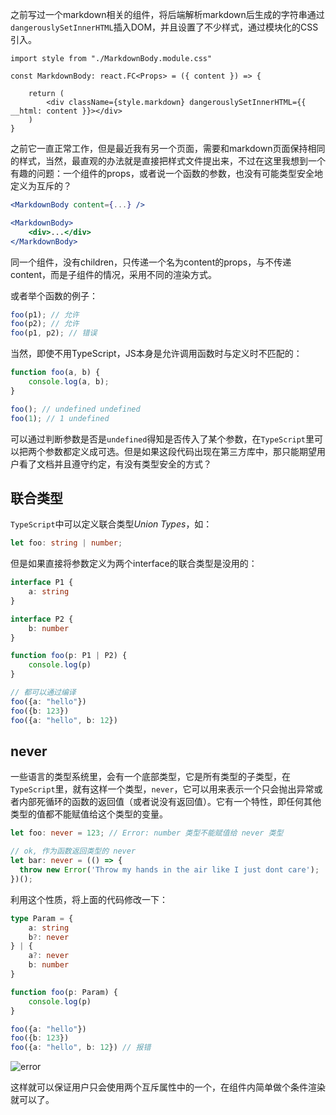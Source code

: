 之前写过一个markdown相关的组件，将后端解析markdown后生成的字符串通过`dangerouslySetInnerHTML`插入DOM，并且设置了不少样式，通过模块化的CSS引入。

```tsx
import style from "./MarkdownBody.module.css"

const MarkdownBody: react.FC<Props> = ({ content }) => {

	return (
		<div className={style.markdown} dangerouslySetInnerHTML={{ __html: content }}></div>
	)
}
```

之前它一直正常工作，但是最近我有另一个页面，需要和markdown页面保持相同的样式，当然，最直观的办法就是直接把样式文件提出来，不过在这里我想到一个有趣的问题：一个组件的props，或者说一个函数的参数，也没有可能类型安全地定义为互斥的？

```jsx
<MarkdownBody content={...} />

<MarkdownBody>
    <div>...</div>
</MarkdownBody>
```

同一个组件，没有children，只传递一个名为content的props，与不传递content，而是子组件的情况，采用不同的渲染方式。

或者举个函数的例子：

```typescript
foo(p1); // 允许
foo(p2); // 允许
foo(p1, p2); // 错误
```

当然，即使不用TypeScript，JS本身是允许调用函数时与定义时不匹配的：

```javascript
function foo(a, b) {
    console.log(a, b);
}

foo(); // undefined undefined
foo(1); // 1 undefined
```

可以通过判断参数是否是`undefined`得知是否传入了某个参数，在`TypeScript`里可以把两个参数都定义成可选。但是如果这段代码出现在第三方库中，那只能期望用户看了文档并且遵守约定，有没有类型安全的方式？

## 联合类型

`TypeScript`中可以定义联合类型*Union Types*，如：

```typescript
let foo: string | number;
```

但是如果直接将参数定义为两个interface的联合类型是没用的：

```typescript
interface P1 {
    a: string
}

interface P2 {
    b: number
}

function foo(p: P1 | P2) {
    console.log(p)
}

// 都可以通过编译
foo({a: "hello"})
foo({b: 123})
foo({a: "hello", b: 12})
```

## never

一些语言的类型系统里，会有一个底部类型，它是所有类型的子类型，在`TypeScript`里，就有这样一个类型，`never`，它可以用来表示一个只会抛出异常或者内部死循环的函数的返回值（或者说没有返回值）。它有一个特性，即任何其他类型的值都不能赋值给这个类型的变量。

```typescript
let foo: never = 123; // Error: number 类型不能赋值给 never 类型

// ok, 作为函数返回类型的 never
let bar: never = (() => {
  throw new Error('Throw my hands in the air like I just dont care');
})();
```

利用这个性质，将上面的代码修改一下：

```typescript
type Param = {
    a: string
    b?: never
} | {
    a?: never
    b: number
}

function foo(p: Param) {
    console.log(p)
}

foo({a: "hello"})
foo({b: 123})
foo({a: "hello", b: 12}) // 报错
```

![error](https://i.loli.net/2021/04/28/etzSwlqQ13b7ka9.png)

这样就可以保证用户只会使用两个互斥属性中的一个，在组件内简单做个条件渲染就可以了。